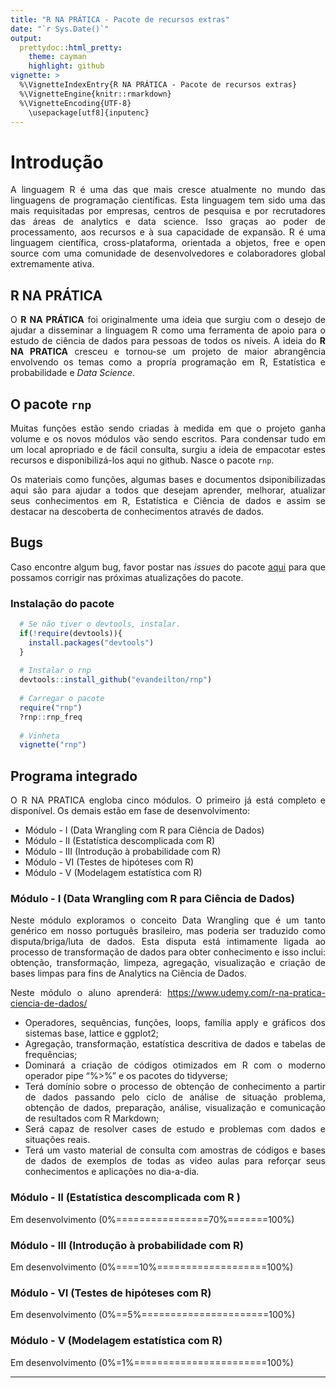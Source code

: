 ```yaml
---
title: "R NA PRÁTICA - Pacote de recursos extras"
date: "`r Sys.Date()`"
output:
  prettydoc::html_pretty:
    theme: cayman
    highlight: github
vignette: >
  %\VignetteIndexEntry{R NA PRÁTICA - Pacote de recursos extras}
  %\VignetteEngine{knitr::rmarkdown}
  %\VignetteEncoding{UTF-8}
    \usepackage[utf8]{inputenc}
---
```


<style> 
  body{text-align: justify}
</style>

# Introdução

A linguagem R é uma das que mais cresce atualmente no mundo das linguagens de programação científicas. Esta linguagem tem sido uma das mais requisitadas por empresas, centros de pesquisa e por recrutadores das áreas de analytics e data science. Isso graças ao poder de processamento, aos recursos e à sua capacidade de expansão. R é uma linguagem científica, cross-plataforma, orientada a objetos, free e open source com uma comunidade de desenvolvedores e colaboradores global extremamente ativa.

## R NA PRÁTICA

O **R NA PRÁTICA** foi originalmente uma ideia que surgiu com o desejo de ajudar a disseminar  a linguagem R como uma ferramenta de apoio para o estudo de ciência de dados para pessoas de todos os níveis. A ideia do **R NA PRATICA** cresceu e tornou-se um projeto de maior abrangência envolvendo os temas como a propría programação em R, Estatística e probabilidade e _Data Science_.

## O pacote `rnp`

Muitas funções estão sendo criadas à medida em que o projeto ganha volume e os novos módulos vão sendo escritos. Para condensar tudo em um local apropriado e de fácil consulta, surgiu a ideia de empacotar estes recursos e disponibilizá-los aqui no github. Nasce o pacote `rnp`.

Os materiais como funções, algumas bases e documentos dsiponibilizadas aqui são para ajudar a todos que desejam aprender, melhorar, atualizar seus conhecimentos em R, Estatística e Ciência de dados e assim se destacar na descoberta de conhecimentos através de dados. 

## Bugs

Caso encontre algum bug, favor postar nas _issues_ do pacote [aqui](https://github.com/evandeilton/rnp/issues) para que possamos corrigir nas próximas atualizações do pacote.

### Instalação do pacote

```r
  # Se não tiver o devtools, instalar.
  if(!require(devtools)){
    install.packages("devtools")
  }
  
  # Instalar o rnp
  devtools::install_github("evandeilton/rnp")
  
  # Carregar o pacote
  require("rnp")
  ?rnp::rnp_freq
  
  # Vinheta
  vignette("rnp")
```

## Programa integrado

O R NA PRATICA engloba cinco módulos. O primeiro já está completo e disponível. Os demais estão em fase de desenvolvimento:
 
  * Módulo - I   (Data Wrangling com R para Ciência de Dados)
  * Módulo - II  (Estatística descomplicada com R)
  * Módulo - III (Introdução à probabilidade com R)
  * Módulo - VI  (Testes de hipóteses com R)
  * Módulo - V   (Modelagem estatística com R)

### Módulo - I (Data Wrangling com R para Ciência de Dados)

Neste módulo exploramos o conceito Data Wrangling que é um tanto genérico em nosso português brasileiro, mas poderia ser traduzido como disputa/briga/luta de dados. Esta disputa está intimamente ligada ao processo de transformação de dados para obter conhecimento e isso inclui: obtenção, transformação, limpeza, agregação, visualização e criação de bases limpas para fins de Analytics na Ciência de Dados.

Neste módulo o aluno aprenderá:
<https://www.udemy.com/r-na-pratica-ciencia-de-dados/>

  * Operadores, sequências, funções, loops, família apply e gráficos dos sistemas base, lattice e ggplot2;   
  * Agregação, transformação, estatística descritiva de dados e tabelas de frequências;   
  * Dominará a criação de códigos otimizados em R com o moderno operador pipe "%>%" e os pacotes do tidyverse;   
  * Terá domínio sobre o processo de obtenção de conhecimento a partir de dados passando pelo ciclo de análise de situação problema, obtenção de dados, preparação, análise, visualização e comunicação de resultados com R Markdown;   
  * Será capaz de resolver cases de estudo e problemas com dados e situações reais.
  * Terá um vasto material de consulta com amostras de códigos e bases de dados de exemplos de todas as video aulas para reforçar seus conhecimentos e aplicações no dia-a-dia.

### Módulo - II (Estatística descomplicada com R )

Em desenvolvimento (0%================70%=======100%)

### Módulo - III (Introdução à probabilidade com R)

Em desenvolvimento (0%====10%===================100%)

### Módulo - VI  (Testes de hipóteses com R)

Em desenvolvimento (0%==5%======================100%)

### Módulo - V   (Modelagem estatística com R)

Em desenvolvimento (0%=1%=======================100%)

---

